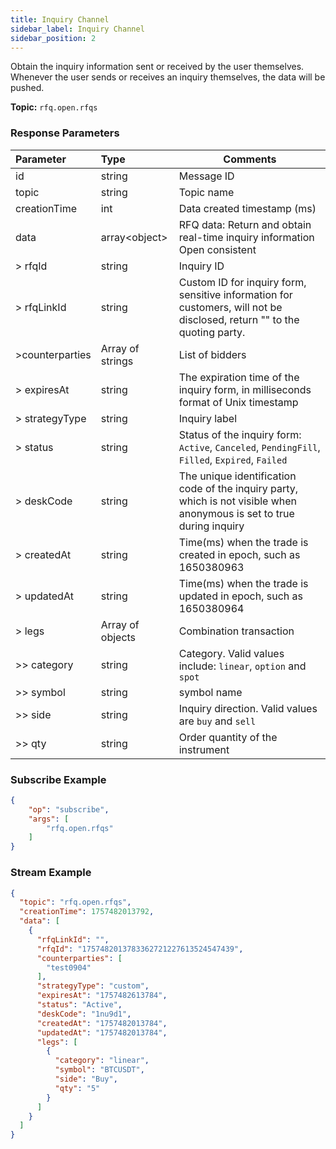 ```yaml
---
title: Inquiry Channel
sidebar_label: Inquiry Channel
sidebar_position: 2
---
```

Obtain the inquiry information sent or received by the user themselves. Whenever the user sends or receives an inquiry themselves, the data will be pushed.

**Topic:** `rfq.open.rfqs`<br/>

### Response Parameters
| Parameter | Type | Comments|
|:----- |:-----|----- |
|id |string |Message ID|
| topic             | string              | Topic name                                                                                                                             |
| creationTime      | int                 | Data created timestamp (ms)                                                                                                             |
| data              | array&lt;object&gt; | RFQ data: Return and obtain real-time inquiry information Open consistent                                                              |
| > rfqId           | string              | Inquiry ID                                                                                                                            |
| > rfqLinkId       | string              | Custom ID for inquiry form, sensitive information for customers, will not be disclosed, return "" to the quoting party.               |
| >counterparties  | Array of strings    | List of bidders                                                                                                                       |
| > expiresAt       | string              | The expiration time of the inquiry form, in milliseconds format of Unix timestamp                                                     |
| > strategyType    | string              | Inquiry label                                                                                                                         |
| > status          | string              | Status of the inquiry form: `Active`, `Canceled`, `PendingFill`, `Filled`, `Expired`, `Failed`                                              |
| > deskCode        | string              | The unique identification code of the inquiry party, which is not visible when anonymous is set to true during inquiry                |
| > createdAt       | string              | Time(ms) when the trade is created in epoch, such as 1650380963                                                                        |
| > updatedAt       | string              | Time(ms) when the trade is updated in epoch, such as 1650380964                                                                        |
| > legs            | Array of objects    | Combination transaction                                                                                                               |
| >> category       | string              | Category. Valid values include: `linear`, `option` and `spot`                                                                         |
| >> symbol         | string              | symbol name                                                                                                              |
| >> side           | string              | Inquiry direction. Valid values are `buy` and `sell`                                                                                      |
| >> qty            | string              | Order quantity of the instrument                                                                                                      |

### Subscribe Example
```json
{
    "op": "subscribe",
    "args": [
        "rfq.open.rfqs"
    ]
}
```

### Stream Example

```json
{
  "topic": "rfq.open.rfqs",
  "creationTime": 1757482013792,
  "data": [
    {
      "rfqLinkId": "",
      "rfqId": "1757482013783362721227613524547439",
      "counterparties": [
        "test0904"
      ],
      "strategyType": "custom",
      "expiresAt": "1757482613784",
      "status": "Active",
      "deskCode": "1nu9d1",
      "createdAt": "1757482013784",
      "updatedAt": "1757482013784",
      "legs": [
        {
          "category": "linear",
          "symbol": "BTCUSDT",
          "side": "Buy",
          "qty": "5"
        }
      ]
    }
  ]
}

```
